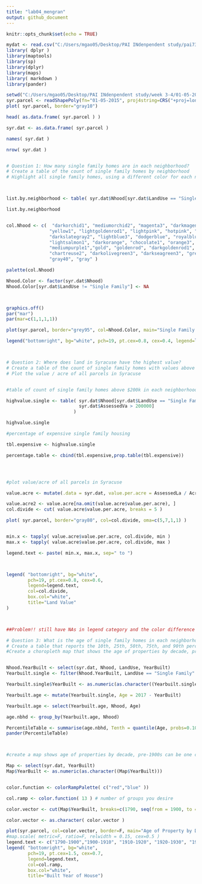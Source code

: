 ```yaml
---
title: "lab04_mengran"
output: github_document
---
```


```r
knitr::opts_chunk$set(echo = TRUE)

mydat <- read.csv("C:/Users/mgao05/Desktop/PAI INdenpendent study/pai730/quiz2/NhoodValPerAcreByDecade.csv", header= TRUE)
library( dplyr )
library(maptools)
library(sp)
library(dplyr)
library(maps)
library( markdown )
library(pander)

setwd("C:/Users/mgao05/Desktop/PAI INdenpendent study/week 3-4/01-05-2015/")
syr.parcel <- readShapePoly(fn="01-05-2015", proj4string=CRS("+proj=longlat +datum=WGS84") )
plot( syr.parcel, border="gray10")

head( as.data.frame( syr.parcel ) )

syr.dat <- as.data.frame( syr.parcel )

names( syr.dat )

nrow( syr.dat )



```



```r
# Question 1: How many single family homes are in each neighborhood?
# Create a table of the count of single family homes by neighborhood
# Highlight all single family homes, using a different color for each neighborhood



list.by.neighborhood <- table( syr.dat$Nhood[syr.dat$LandUse == "Single Family"])

list.by.neighborhood


col.Nhood <- c(  "darkorchid1", "mediumorchid2", "magenta3", "darkmagenta",
                "yellow1", "lightgoldenrod1", "lightpink", "hotpink", "deeppink", "violetred3", "indianred", "firebrick",
                "darkslategray2", "lightblue3", "dodgerblue", "royalblue2", "deepskyblue4", 
                "lightsalmon1", "darkorange", "chocolate1", "orange3", "orangered2",
                "mediumpurple1","gold", "goldenrod", "darkgoldenrod1",
                "chartreuse2", "darkolivegreen3", "darkseagreen3", "green4", "seagreen4",
                "gray40", "gray" )

palette(col.Nhood)

Nhood.Color <- factor(syr.dat$Nhood)
Nhood.Color[syr.dat$LandUse != "Single Family"] <- NA



graphics.off() 
par("mar") 
par(mar=c(1,1,1,1))

plot(syr.parcel, border="grey95", col=Nhood.Color, main="Single Family Homes By Neighborhood")

legend("bottomright", bg="white", pch=19, pt.cex=0.8, cex=0.4, legend=levels(syr.parcel$Nhood), col=col.Nhood)




```



```r
# Question 2: Where does land in Syracuse have the highest value? 
# Create a table of the count of single family homes with values above $200k in each neighborhood, as a pecentage of all single family homes
# Plot the value / acre of all parcels in Syracuse


#table of count of single family homes above $200k in each neighborhood

highvalue.single <- table( syr.dat$Nhood[syr.dat$LandUse == "Single Family" &   
                           syr.dat$AssessedVa > 200000]
                         ) 

highvalue.single

#percentage of expensive single family housing

tbl.expensive <- highvalue.single

percentage.table <- cbind(tbl.expensive,prop.table(tbl.expensive))




#plot value/acre of all parcels in Syracuse

value.acre <- mutate(.data = syr.dat, value.per.acre = AssessedLa / Acres)

value.acre2 <- value.acre[na.omit(value.acre$value.per.acre), ]
col.divide <- cut( value.acre$value.per.acre, breaks = 5 )

plot( syr.parcel, border="gray80", col=col.divide, oma=c(5,7,1,1) )


min.x <- tapply( value.acre$value.per.acre, col.divide, min )
max.x <- tapply( value.acre$value.per.acre, col.divide, max )

legend.text <- paste( min.x, max.x, sep=" to ")



legend( "bottomright", bg="white",
        pch=19, pt.cex=0.8, cex=0.6,
        legend=legend.text, 
        col=col.divide, 
        box.col="white",
        title="Land Value" 
)



##Problem!! still have NAs in legend category and the color difference didn't show up in plot and it is only purple

```



```r
# Question 3: What is the age of single family homes in each neighborhood? 
# Create a table that reports the 10th, 25th, 50th, 75th, and 90th percentile of home ages in each neighborhood.
#Create a choropleth map that shows the age of properties by decade, pre-1900s can be one category.


Nhood.YearBuilt <- select(syr.dat, Nhood, LandUse, YearBuilt)
Yearbuilt.single <- filter(Nhood.YearBuilt, LandUse == "Single Family" )

Yearbuilt.single$YearBuilt <- as.numeric(as.character((Yearbuilt.single$YearBuilt)))

Yearbuilt.age <- mutate(Yearbuilt.single, Age = 2017 - YearBuilt)

Yearbuilt.age <- select(Yearbuilt.age, Nhood, Age)

age.nbhd <- group_by(Yearbuilt.age, Nhood)

PercentileTable <- summarise(age.nbhd, Tenth = quantile(Age, probs=0.10, na.rm=T), TwentyFifth = quantile(Age, probs=0.25, na.rm=T), Fiftieth = quantile(Age, probs=0.50, na.rm=T), SeventyFifth = quantile(Age, probs=0.75, na.rm=T), Ninetieth = quantile(Age, probs=0.90, na.rm=T))
pander(PercentileTable)



#create a map shows age of properties by decade, pre-1900s can be one category

Map <- select(syr.dat, YearBuilt)
Map$YearBuilt <- as.numeric(as.character((Map$YearBuilt)))


color.function <- colorRampPalette( c("red","blue" )) 

col.ramp <- color.function( 13 ) # number of groups you desire

color.vector <- cut(Map$YearBuilt, breaks=c(1790, seq(from = 1900, to = 2020, by =10)), labels = col.ramp )  

color.vector <- as.character( color.vector )

plot(syr.parcel, col=color.vector, border=F, main="Age of Property by Decade")
#map.scale( metric=F, ratio=F, relwidth = 0.15, cex=0.5 )
legend.text <- c("1790-1900","1900-1910", "1910-1920", "1920-1930", "1930-1940", "1940-1950", "1950-1960", "1960-1970", "1970-1980", "1980-1990", "1990-2000", "2000-2010", "2010-2020")
legend( "bottomright", bg="white",
        pch=19, pt.cex=1.5, cex=0.7,
        legend=legend.text, 
        col=col.ramp, 
        box.col="white",
        title="Built Year of House")




```





